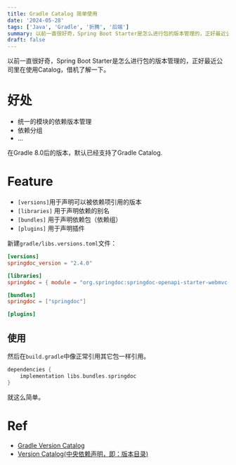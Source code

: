 ```yaml
---
title: Gradle Catalog 简单使用
date: '2024-05-28'
tags: ['Java', 'Gradle', '折腾', '后端']
summary: 以前一直很好奇，Spring Boot Starter是怎么进行包的版本管理的，正好最近公司里在使用Catalog，借机了解一下。
draft: false
---
```


以前一直很好奇，Spring Boot Starter是怎么进行包的版本管理的，正好最近公司里在使用Catalog，借机了解一下。

# 好处
- 统一的模块的依赖版本管理
- 依赖分组
- ...

在Gradle 8.0后的版本，默认已经支持了Gradle Catalog.


# Feature

- `[versions]`用于声明可以被依赖项引用的版本
- `[libraries]` 用于声明依赖的别名
- `[bundles]` 用于声明依赖包（依赖组）
- `[plugins]` 用于声明插件

新建`gradle/libs.versions.toml`文件：

```toml
[versions]
springdoc_version = "2.4.0"

[libraries]
springdoc = { module = "org.springdoc:springdoc-openapi-starter-webmvc-ui", version.ref = "springdoc_version" }

[bundles]
springdoc = ["springdoc"]

[plugins]
```

## 使用
然后在`build.gradle`中像正常引用其它包一样引用。

```gradle
dependencies {
	implementation libs.bundles.springdoc
}
```
就这么简单。

# Ref
- [Gradle Version Catalog](https://medium.com/@callmeryan/gradle-version-catalog-728111fa210f) 
- [Version Catalog(中央依赖声明，即：版本目录)](https://juejin.cn/post/7202122510388084793)